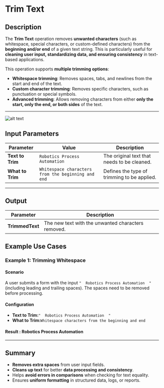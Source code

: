 # **Trim Text**

## **Description**

The **Trim Text** operation removes **unwanted characters** (such as whitespace, special characters, or custom-defined characters) from the **beginning and/or end** of a given text string. This is particularly useful for **cleaning user input, standardizing data, and ensuring consistency** in text-based applications.

This operation supports **multiple trimming options**:

- **Whitespace trimming**: Removes spaces, tabs, and newlines from the start and end of the text.
- **Custom character trimming**: Removes specific characters, such as punctuation or special symbols.
- **Advanced trimming**: Allows removing characters from either **only the start, only the end, or both sides** of the text.

---

 ![alt text](../../assets/text-action/trim-text.png)

## **Input Parameters**

| Parameter         | Value                                            | Description |
|------------------|------------------------------------------------|-------------|
| **Text to Trim** | `Robotics Process Automation`                   | The original text that needs to be cleaned. |
| **What to Trim** | `Whitespace characters from the beginning and end` | Defines the type of trimming to be applied. |

---

## **Output**

| Parameter      | Description |
|---------------|-------------|
| **TrimmedText** | The new text with the unwanted characters removed. |

## **Example Use Cases**

### **Example 1: Trimming Whitespace**

#### **Scenario**

A user submits a form with the input `"  Robotics Process Automation  "` (including leading and trailing spaces). The spaces need to be removed before processing.

#### **Configuration**

- **Text to Trim:**`"  Robotics Process Automation  "`
- **What to Trim:**`Whitespace characters from the beginning and end`

#### **Result :** Robotics Process Automation

---

## **Summary**

- **Removes extra spaces** from user input fields.
- **Cleans up text** for better **data processing and consistency**.
- Helps **avoid errors in comparisons** when checking for text equality.
- Ensures **uniform formatting** in structured data, logs, or reports.